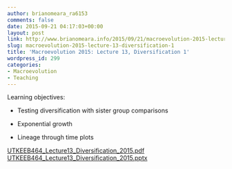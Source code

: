 ```yaml
---
author: brianomeara_ra6153
comments: false
date: 2015-09-21 04:17:03+00:00
layout: post
link: http://www.brianomeara.info/2015/09/21/macroevolution-2015-lecture-13-diversification-1/
slug: macroevolution-2015-lecture-13-diversification-1
title: 'Macroevolution 2015: Lecture 13, Diversification 1'
wordpress_id: 299
categories:
- Macroevolution
- Teaching
---
```


Learning objectives:



	
  * Testing diversification with sister group comparisons

	
  * Exponential growth

	
  * Lineage through time plots


[UTKEEB464_Lecture13_Diversification_2015.pdf](http://brianomeara.info/wordpress_beta/wp-content/uploads/2015/09/UTKEEB464_Lecture13_Diversification_2015.pdf) [UTKEEB464_Lecture13_Diversification_2015.pptx](http://brianomeara.info/wordpress_beta/wp-content/uploads/2015/09/UTKEEB464_Lecture13_Diversification_2015.pptx)
